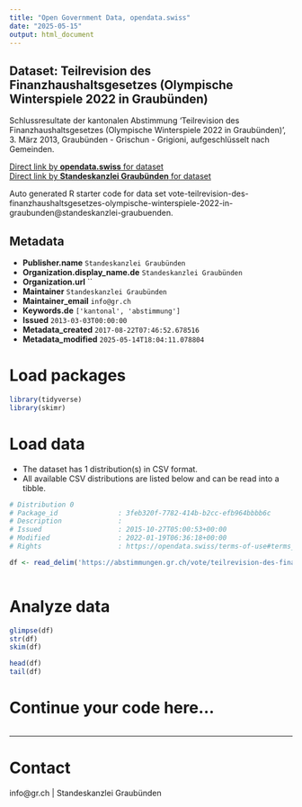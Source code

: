 ```yaml
---
title: "Open Government Data, opendata.swiss"
date: "2025-05-15"
output: html_document
---
```


## Dataset: Teilrevision des Finanzhaushaltsgesetzes (Olympische Winterspiele 2022 in Graubünden)

Schlussresultate der kantonalen Abstimmung 'Teilrevision des Finanzhaushaltsgesetzes (Olympische Winterspiele 2022 in Graubünden)', 3. März 2013, Graubünden - Grischun - Grigioni, aufgeschlüsselt nach Gemeinden.

[Direct link by **opendata.swiss** for dataset](https://opendata.swiss/de/dataset/teilrevision-des-finanzhaushaltsgesetzes-olympische-winterspiele-2022-in-graubunden)<br>
[Direct link by **Standeskanzlei Graubünden** for dataset](https://abstimmungen.gr.ch/vote/teilrevision-des-finanzhaushaltsgesetzes-olympische-winterspiele-2022-in-graubunden/data)

Auto generated R starter code for data set vote-teilrevision-des-finanzhaushaltsgesetzes-olympische-winterspiele-2022-in-graubunden@standeskanzlei-graubuenden.

## Metadata

- **Publisher.name** `Standeskanzlei Graubünden`
- **Organization.display_name.de** `Standeskanzlei Graubünden`
- **Organization.url** ``
- **Maintainer** `Standeskanzlei Graubünden`
- **Maintainer_email** `info@gr.ch`
- **Keywords.de** `['kantonal', 'abstimmung']`
- **Issued** `2013-03-03T00:00:00`
- **Metadata_created** `2017-08-22T07:46:52.678516`
- **Metadata_modified** `2025-05-14T18:04:11.078804`


# Load packages

```r

library(tidyverse)
library(skimr)

```

# Load data

-   The dataset has 1 distribution(s) in CSV format.
-   All available CSV distributions are listed below and can be read into a tibble.

```r

# Distribution 0
# Package_id               : 3feb320f-7782-414b-b2cc-efb964bbbb6c
# Description              : 
# Issued                   : 2015-10-27T05:00:53+00:00
# Modified                 : 2022-01-19T06:36:18+00:00
# Rights                   : https://opendata.swiss/terms-of-use#terms_by

df <- read_delim('https://abstimmungen.gr.ch/vote/teilrevision-des-finanzhaushaltsgesetzes-olympische-winterspiele-2022-in-graubunden/data-csv')



```

# Analyze data

```r

glimpse(df)
str(df)
skim(df)

head(df)
tail(df)

```

# Continue your code here...

```r

```

------------------------------------------------------------------------

# Contact

info@gr.ch | Standeskanzlei Graubünden
